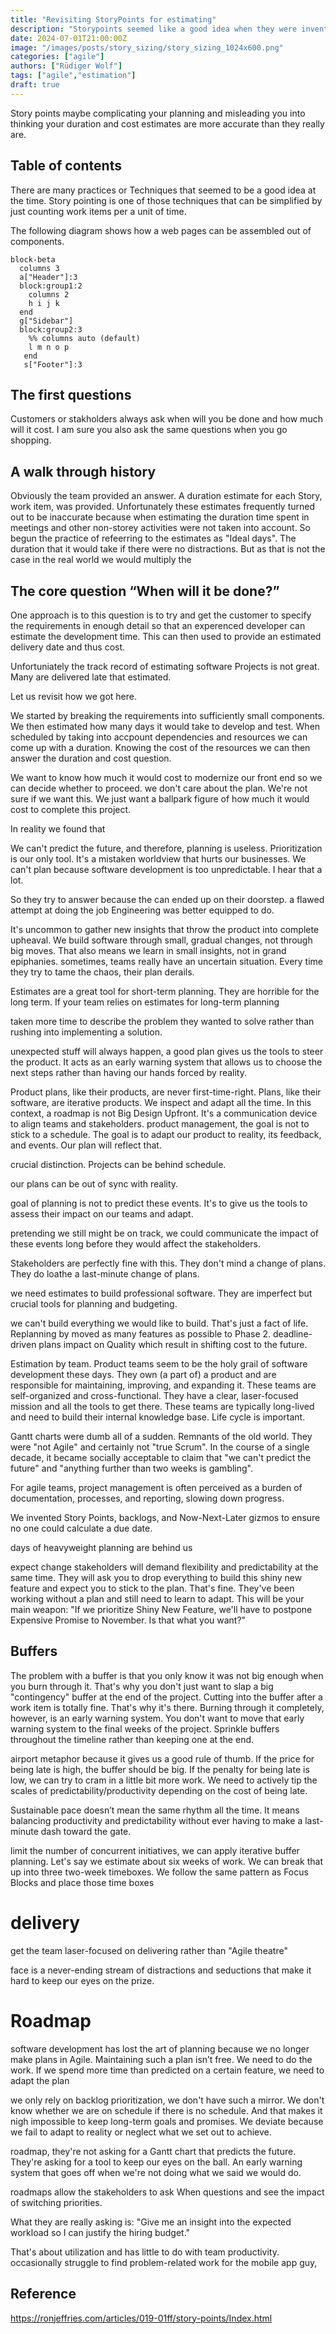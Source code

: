 ```yaml
---
title: "Revisiting StoryPoints for estimating"
description: "Storypoints seemed like a good idea when they were invented. In hindsite we now know better."
date: 2024-07-01T21:00:00Z
image: "/images/posts/story_sizing/story_sizing_1024x600.png"
categories: ["agile"]
authors: ["Rüdiger Wolf"]
tags: ["agile","estimation"]
draft: true
---
```


Story points maybe complicating your planning and misleading you into thinking your duration and cost estimates are more accurate than they really are.


## Table of contents

There are many practices or Techniques that seemed to be a good idea at the time. Story pointing is one of those techniques that can be simplified by just counting work items per a unit of time.

The following diagram shows how a web pages can be assembled out of components.

```mermaid
block-beta
  columns 3
  a["Header"]:3
  block:group1:2
    columns 2
    h i j k
  end
  g["Sidebar"]
  block:group2:3
    %% columns auto (default)
    l m n o p
   end
   s["Footer"]:3

```


## The first questions

Customers or stakholders always ask when will you be done and how much will it cost. 
I am sure you also ask the same questions when you go shopping.

## A walk through history

Obviously the team provided an answer. A duration estimate for each Story, work item, was provided. Unfortunately these estimates frequently turned out to be inaccurate because when estimating the duration time spent in meetings and other non-storey activities were not taken into account. So begun the practice of refeerring to the estimates as "Ideal days".  The duration that it would take if there were no distractions. But as that is not the case in the real world we would multiply the 


## The core question “When will it be done?”

One approach is to this question is to try and get the customer to specify the requirements in enough detail so that an experenced developer can estimate the development time.
This can then used to provide an estimated delivery date and thus cost.

Unfortuniately the track record of estimating software Projects is not great. Many are delivered late that estimated.

Let us revisit how we got here.

We started by breaking the requirements into sufficiently small components. We then estimated how many days it would take to develop and test. When scheduled by taking into accpount dependencies and resources we can come up with a duration.  Knowing the cost of the resources we can then answer the duration and cost question.

We want to know how much it would cost to modernize our front end so we can decide whether to proceed.
we don't care about the plan. We're not sure if we want this. We just want a ballpark figure of how much it would cost to complete this project.


In reality we found that 

We can't predict the future, and therefore, planning is useless. Prioritization is our only tool.
It's a mistaken worldview that hurts our businesses.
We can't plan because software development is too unpredictable. I hear that a lot.

So they try to answer because the can ended up on their doorstep.
a flawed attempt at doing the job Engineering was better equipped to do.

It's uncommon to gather new insights that throw the product into complete upheaval. We build software through small, gradual changes, not through big moves. That also means we learn in small insights, not in grand epiphanies.
sometimes, teams really have an uncertain situation. Every time they try to tame the chaos, their plan derails.

Estimates are a great tool for short-term planning. They are horrible for the long term. If your team relies on estimates for long-term planning

 taken more time to describe the problem they wanted to solve rather than rushing into implementing a solution.

 unexpected stuff will always happen, a good plan gives us the tools to steer the product. It acts as an early warning system that allows us to choose the next steps rather than having our hands forced by reality.

 Product plans, like their products, are never first-time-right. Plans, like their software, are iterative products. We inspect and adapt all the time. In this context, a roadmap is not Big Design Upfront. It's a communication device to align teams and stakeholders. product management, the goal is not to stick to a schedule. The goal is to adapt our product to reality, its feedback, and events. Our plan will reflect that.

 crucial distinction. Projects can be behind schedule.

 our plans can be out of sync with reality.

 goal of planning is not to predict these events. It's to give us the tools to assess their impact on our teams and adapt.

  pretending we still might be on track, we could communicate the impact of these events long before they would affect the stakeholders.

  Stakeholders are perfectly fine with this. They don't mind a change of plans. They do loathe a last-minute change of plans.

  we need estimates to build professional software. They are imperfect but crucial tools for planning and budgeting.

we can't build everything we would like to build. That's just a fact of life.
Replanning by moved as many features as possible to Phase 2.
deadline-driven plans impact on Quality which result in shifting cost to the future.

Estimation by team.
Product teams seem to be the holy grail of software development these days. They own (a part of) a product and are responsible for maintaining, improving, and expanding it. These teams are self-organized and cross-functional. They have a clear, laser-focused mission and all the tools to get there. These teams are typically long-lived and need to build their internal knowledge base.
Life cycle is important.

Gantt charts were dumb all of a sudden. Remnants of the old world. They were "not Agile" and certainly not "true Scrum". In the course of a single decade, it became socially acceptable to claim that "we can't predict the future" and "anything further than two weeks is gambling".

For agile teams, project management is often perceived as a burden of documentation, processes, and reporting, slowing down progress.

We invented Story Points, backlogs, and Now-Next-Later gizmos to ensure no one could calculate a due date.

days of heavyweight planning are behind us

expect change
stakeholders will demand flexibility and predictability at the same time. They will ask you to drop everything to build this shiny new feature and expect you to stick to the plan. That's fine. They've been working without a plan and still need to learn to adapt. This will be your main weapon: "If we prioritize Shiny New Feature, we'll have to postpone Expensive Promise to November. Is that what you want?"



## Buffers

The problem with a buffer is that you only know it was not big enough when you burn
through it. That's why you don't just want to slap a big "contingency" buffer at the end
of the project. Cutting into the buffer after a work item is totally fine. That's why it's
there. Burning through it completely, however, is an early warning system. You don't
want to move that early warning system to the final weeks of the project.
Sprinkle buffers throughout the timeline rather than keeping one at the end.

airport metaphor because it gives us a good rule of thumb.
If the price for being late is high, the buffer should be big.
If the penalty for being late is low, we can try to cram in a little bit more work.
We need to actively tip the scales of predictability/productivity depending on the cost of being late.

Sustainable pace doesn’t mean the same rhythm all the time. It means balancing productivity and predictability without ever having to make a last-minute dash toward the gate.

limit the number of concurrent initiatives, we can apply iterative buffer planning. Let's say we estimate about six weeks of work. We can break that up into three two-week timeboxes. We follow the same pattern as Focus Blocks and place those time boxes




# delivery

get the team laser-focused on delivering rather than "Agile theatre"

face is a never-ending stream of distractions and seductions that make it hard to keep our eyes on the prize. 



# Roadmap

software development has lost the art of planning because we no longer make plans in Agile.
Maintaining such a plan isn’t free. We need to do the work. If we spend more time than predicted on a certain feature, we need to adapt the plan

we only rely on backlog prioritization, we don't have such a mirror. We don't know whether we are on schedule if there is no schedule. And that makes it nigh impossible to keep long-term goals and promises.
We deviate because we fail to adapt to reality or neglect what we set out to achieve. 

roadmap, they're not asking for a Gantt chart that predicts the future. They're asking for a tool to keep our eyes on the ball. An early warning system that goes off when we're not doing what we said we would do.

roadmaps allow the stakeholders to ask When questions and see the impact of switching priorities.

What they are really asking is: "Give me an insight into the expected workload so I can justify the hiring budget."

That's about utilization and has little to do with team productivity. 
occasionally struggle to find problem-related work for the mobile app guy,







## Reference

https://ronjeffries.com/articles/019-01ff/story-points/Index.html

